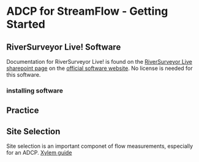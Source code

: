 # ADCP for StreamFlow - Getting Started

## RiverSurveyor Live! Software

Documentation for RiverSurveyor Live! is found on the [RiverSurveyor Live sharepoint page](https://cawaterboards.sharepoint.com/:f:/r/sites/WB-DWR-UASProgram/Shared%20Documents/01-Equipment/03-Manuals%20%26%20Instructions/Sontek_River_Surveyor_(ADCP)/Software/RiverSurveyorLive%20(stream%20flow)?csf=1&web=1&e=g31Hmm) on the [official software website](https://www.xylem.com/en-us/products--services/software/riversurveyor-live-rsl/). No license is needed for this software.

### 

### installing software

### 

## Practice

## Site Selection 

Site selection is an important componet of flow measurements, especially for an ADCP. [Xylem guide](https://www.xylem.com/siteassets/brand/sontek/resources/guideline/adcp-site-selection-guide.pdf)
